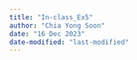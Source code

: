 ```yaml
---
title: "In-class_Ex5"
author: "Chia Yong Soon"
date: "16 Dec 2023"
date-modified: "last-modified"
---
```


